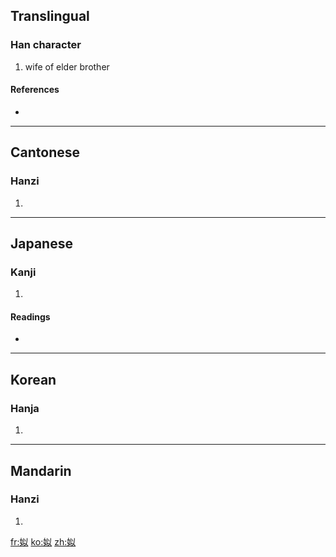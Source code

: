 ==Translingual==

===Han character===
{{Han char|rn=38|rad=女|as=05|sn=8|four=4840<sub>0</sub>|canj=女女戈人 (VVIO)}}

# wife of elder brother

====References====
* {{Han ref|kx=0259.030|dkj=06177|dj=0524.080|hdz=21034.030|uh=59D2|ud=22994|bh=A971|bd=43377}}

----

==Cantonese==

===Hanzi===
{{yue-hanzi|jyut=|y=chi5}}

# {{defn|Cantonese|sort=女05}}

----

==Japanese==

===Kanji===
{{ja-kanji|grade=|rs=女05}}

# {{defn|Japanese|sort=女05}}

====Readings====
* {{ja-readings|on=[[し]] (shi), [[じ]] (ji)|kun=[[あね]] (ane)}}

----

==Korean==

===Hanja===
{{ko-hanja|hangeul=사|rv=sa|mr=sa}}

# {{defn|Korean|sort=女05}}

----

==Mandarin==

===Hanzi===
{{cmn-hanzi|pin=[[sì]] ([[si4]])|wg=ssu<sup>4</sup>}}

# {{defn|Mandarin|sort=女05}}

[[fr:姒]]
[[ko:姒]]
[[zh:姒]]
